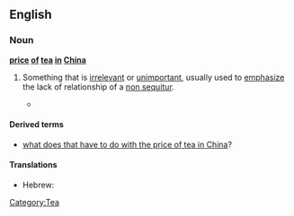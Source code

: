 ==English==

===Noun===
'''[[price]] [[of]] [[tea]] [[in]] [[China]]'''

#{{idiom}} Something that is [[irrelevant]] or [[unimportant]], usually used to [[emphasize]] the lack of relationship of a [[non sequitur]].
#*{{quote-book
|year=1992
|author=Frederic S. Mishkin
|title=The economics of money, banking, and financial markets
|page=449
|url=http://books.google.com/books?id=75eZAAAAIAAJ&q=%22price+of+tea+in+china
|isbn=0673521419
|passage=If the Fed can accurately and quickly measure the '''price of tea in China''' and can completely control its price, what good will it do? The Fed cannot use the '''price of tea in China''' to affect unemployment or the price level in the United States.}}

====Derived terms====
* [[what does that have to do with the price of tea in China]]?

====Translations====

{{trans-top|irrelevant to the topic at hand}}
* Hebrew: {{t-|he|מה ענין שמיטה אצל הר סיני}}
{{trans-mid}}
{{trans-bottom}}

[[Category:Tea]]